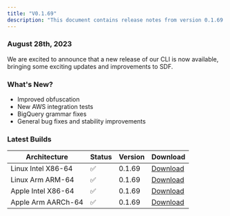 ```yaml
---
title: "V0.1.69"
description: "This document contains release notes from version 0.1.69 of SDF."
---
```

### August 28th, 2023

We are excited to announce that a new release of our CLI is now available, bringing some exciting updates and improvements to SDF.

### What's New?
- Improved obfuscation
- New AWS integration tests
- BigQuery grammar fixes
- General bug fixes and stability improvements


### Latest Builds 

| Architecture           | Status | Version | Download |
| ---------------------- | ------ | ------- | -------- |
| Linux Intel X86-64     |   ✅   | 0.1.69  | [Download](https://cdn.sdf.com/releases/download/sdf-v0.1.69-x86_64-unknown-linux-musl.tar.gz) |
| Linux Arm ARM-64       |   ✅   | 0.1.69  | [Download](https://cdn.sdf.com/releases/download/sdf-v0.1.69-arm-unknown-linux-gnueabihf.tar.gz) |
| Apple Intel X86-64     |   ✅   | 0.1.69  | [Download](https://cdn.sdf.com/releases/download/sdf-v0.1.69-x86_64-apple-darwin.tar.gz) |
| Apple Arm AARCh-64     |   ✅   | 0.1.69  | [Download](https://cdn.sdf.com/releases/download/sdf-v0.1.69-aarch64-apple-darwin.tar.gz) |
